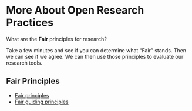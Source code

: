 # More About Open Research Practices

::: {.callout-tip title="Class Question"}
What are the **Fair** principles for research?
:::

Take a few minutes and see if you can determine what "Fair" stands. Then we can see if we agree. We can then use those principles to evaluate our research tools.

## Fair Principles

-   [Fair principles](https://www.go-fair.org/fair-principles/)
-   [Fair guiding principles](https://www.nature.com/articles/sdata201618)  
